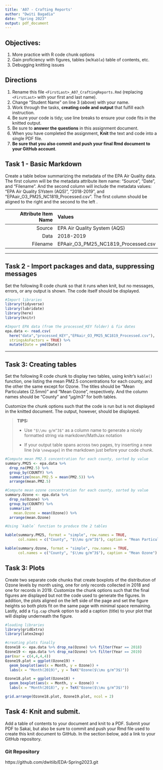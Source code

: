 ```yaml
---
title: 'A07 - Crafting Reports'
author: "Dwiti Bagadia" 
date: "Spring 2023"
output: pdf_document
---
```


## Objectives:

1.  More practice with R code chunk options
1.  Gain proficiency with figures, tables (w/`Kable`) table of contents, etc.
1.  Debugging knitting issues

## Directions

1.  Rename this file `<FirstLast>_A07_CraftingReports.Rmd` (replacing `<FirstLast>` with your first and last name).
1.  Change "Student Name" on line 3 (above) with your name.
1.  Work through the tasks, **creating code and output** that fulfill each instruction.
1.  Be sure your code is tidy; use line breaks to ensure your code fits in the knitted output.
1.  Be sure to **answer the questions** in this assignment document.
1.  When you have completed the assignment, **Knit** the text and code into a single PDF file.
1.  **Be sure that you also commit and push your final Rmd document to your GitHub account**.

## Task 1 - Basic Markdown

Create a table below summarizing the metadata of the EPA Air Quality data. The first column will be the metadata attribute item name: "Source", "Date", and "Filename". And the second column will include the metadata values: "EPA Air Quality SYstem (AQS)", "2018-2019", and "EPAair_O3_PM25_NC1819_Processed.csv". The first column should be aligned to the right and the second to the left .

| Attribute Item Name | Values                              |
|--------------------:|:------------------------------------|
|              Source | EPA Air Quality System (AQS)        |
|                Data | 2018-2019                           |
|            Filename | EPAair_O3_PM25_NC1819_Processed.csv |

------------------------------------------------------------------------

## Task 2 - Import packages and data, suppressing messages

Set the following R code chunk so that it runs when knit, but no messages, errors, or any output is shown. The code itself should be displayed.

```r
#Import libraries
library(tidyverse)
library(lubridate)
library(here)
library(knitr)

#Import EPA data (from the processed_KEY folder) & fix dates
epa.data <- read.csv(
  here("data","processed_KEY","EPAair_O3_PM25_NC1819_Processed.csv"),
  stringsAsFactors = TRUE) %>% 
  mutate(Date = ymd(Date))
```

---

## Task 3: Creating tables

Set the following R code chunk to display two tables, using knitr's `kable()` function, one listing the mean PM2.5 concentrations for each county, and the other the same except for Ozone. The titles should be "Mean Particulates (2.5mm)" and "Mean Ozone", respectively. And the column names should be "County" and "µg/m3" for both tables.

Customize the chunk options such that the code is run but is not displayed in the knitted document. The output, however, should be displayed.

> **TIPS:**
>
> -   Use `"$\\mu g/m^3$"` as a column name to generate a nicely formatted string via markdown/MathJax notation
>
> -   If your output table spans across two pages, try inserting a new line (via `\newpage`) in the markdown just before your code chunk.

```r
#Compute mean PM2.5 concentration for each county, sorted by value
summary.PM25 <- epa.data %>% 
  drop_na(PM2.5) %>% 
  group_by(COUNTY) %>% 
  summarize(mean.PM2.5 = mean(PM2.5)) %>% 
  arrange(mean.PM2.5)

#Compute mean ozone concentration for each county, sorted by value
summary.Ozone <- epa.data %>% 
  drop_na(Ozone) %>% 
  group_by(COUNTY) %>% 
  summarize(
    mean.Ozone = mean(Ozone)) %>% 
  arrange(mean.Ozone)

```

\newpage

```r
#Using `kable` function to produce the 2 tables

kable(summary.PM25, format = "simple", row.names = TRUE, 
      col.names = c("County", "$\\mu g/m^3$"), caption = "Mean Particulates (2.5mm)")

kable(summary.Ozone, format = "simple", row.names = TRUE, 
      col.names = c("County", "$\\mu g/m^3$"), caption = "Mean Ozone") 
```

## Task 3: Plots

Create two separate code chunks that create boxplots of the distribution of Ozone levels by month using, one for only records collected in 2018 and one for records in 2019. Customize the chunk options such that the final figures are displayed but not the code used to generate the figures. In addition, the plots aligned on the left side of the page and set the figure heights so both plots fit on the same page with minimal space remaining. Lastly, add a `fig.cap` chunk option to add a caption (title) to your plot that will display underneath the figure.

```r
#loading libraries
library(gridExtra)
library(latex2exp)

#creating plots finally 
Ozone18 <- epa.data %>% drop_na(Ozone) %>% filter(Year == 2018)
Ozone19 <- epa.data %>% drop_na(Ozone) %>% filter(Year == 2019)
par(mar = c(4,4,4,4))
Ozone19.plot = ggplot(Ozone19) + 
  geom_boxplot(aes(x = Month, y = Ozone)) + 
  labs(x = "Month(2019)", y = TeX("Ozone($\\mu g/m^3$)"))

Ozone18.plot = ggplot(Ozone18) + 
  geom_boxplot(aes(x = Month, y = Ozone)) + 
  labs(x = "Month(2018)", y = TeX("Ozone($\\mu g/m^3$)"))

grid.arrange(Ozone18.plot, Ozone19.plot, ncol = 2)

```

\newpage

## Task 4: Knit and submit.
Add a table of contents to your document and knit to a PDF. Submit your PDF to Sakai, but also be sure to commit and push your Rmd file used to create this knit document to GitHub. In the section below, add a link to your GitHub repository. 

### Git Repository
https://github.com/dwitiib/EDA-Spring2023.git


